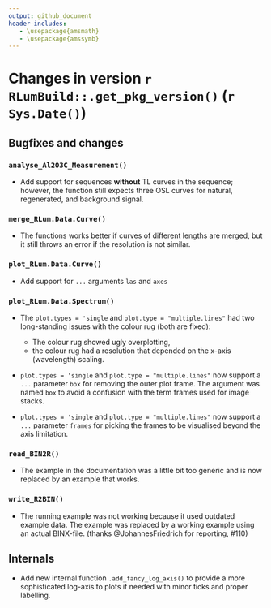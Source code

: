 ```yaml
---
output: github_document
header-includes:
   - \usepackage{amsmath}
   - \usepackage{amssymb}
---
```

<!-- NEWS.md was auto-generated by NEWS.Rmd. Please DO NOT edit by hand!-->

# Changes in version `r RLumBuild::.get_pkg_version()` (`r Sys.Date()`)

## Bugfixes and changes

### `analyse_Al2O3C_Measurement()`
* Add support for sequences **without** TL curves in the sequence; however, the
function still expects three OSL curves for natural, regenerated, and background signal. 

### `merge_RLum.Data.Curve()`
* The functions works better if curves of different lengths are merged, but it still
throws an error if the resolution is not similar. 

### `plot_RLum.Data.Curve()`
* Add support for `...` arguments `las` and `axes`

### `plot_RLum.Data.Spectrum()`
* The `plot.types = 'single` and `plot.type = "multiple.lines"` had two 
long-standing issues with the colour rug (both are fixed):
  * The colour rug showed ugly overplotting, 
  * the colour rug had a resolution that depended on the x-axis (wavelength) scaling. 
  
* `plot.types = 'single` and `plot.type = "multiple.lines"` now support 
a `...` parameter `box` for removing the outer plot frame. The argument
was named `box` to avoid a confusion with the term frames used for image stacks. 

* `plot.types = 'single` and `plot.type = "multiple.lines"` now support 
a `...` parameter `frames` for picking the frames to be visualised beyond the 
axis limitation. 

### `read_BIN2R()`
* The example in the documentation was a little bit too generic and is now replaced by an example
that works. 

### `write_R2BIN()`
* The running example was not working because it used outdated example data. The example
was replaced by a working example using an actual BINX-file.
(thanks @JohannesFriedrich for reporting, #110)

## Internals
* Add new internal function `.add_fancy_log_axis()` to provide a more sophisticated 
log-axis to plots if needed with minor ticks and proper labelling. 

